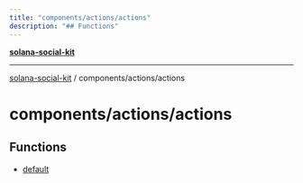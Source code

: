 ```yaml
---
title: "components/actions/actions"
description: "## Functions"
---
```


[**solana-social-kit**](../../../README.mdx)

***

[solana-social-kit](../../../README.mdx) / components/actions/actions

# components/actions/actions

## Functions

- [default](functions/default.mdx)
